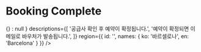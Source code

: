 
<Meta title="booking-completion / Booking Complete" decorators={[withKnobs]} />

# Booking Complete

<Preview>
  <Story name="Default">
    <BookingCompletion
      title={'발권이\n완료되었습니다.'}
      onMoveToBookingDetail={
        boolean('내 예약 상세 액션', true) ? () => {} : null
      }
      descriptions={[
        '공급사 확인 후 예약이 확정됩니다.',
        '예약이 확정되면 이메일로 바우처가 발송됩니다.',
      ]}
      region={{ id: '', names: { ko: '바르셀로나', en: 'Barcelona' } }}
    />
  </Story>
</Preview>
